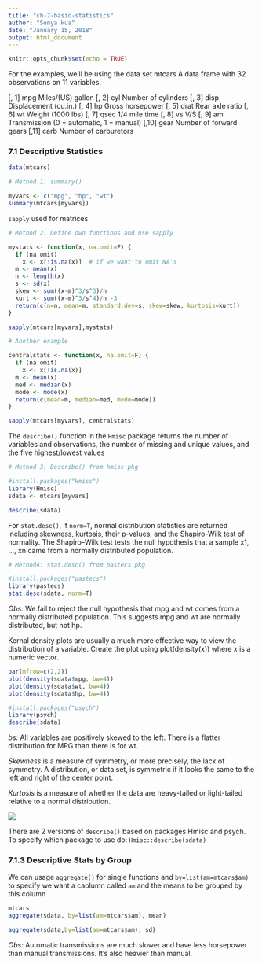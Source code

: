 ```yaml
---
title: "ch-7-basic-statistics"
author: "Sonya Hua"
date: "January 15, 2018"
output: html_document
---
```


```r
knitr::opts_chunk$set(echo = TRUE)
```

For the examples, we'll be using the data set mtcars
A data frame with 32 observations on 11 variables.

[, 1]	 mpg	 Miles/(US) gallon
[, 2]	 cyl	 Number of cylinders
[, 3]	 disp	 Displacement (cu.in.)
[, 4]	 hp	 Gross horsepower
[, 5]	 drat	 Rear axle ratio
[, 6]	 wt	 Weight (1000 lbs)
[, 7]	 qsec	 1/4 mile time
[, 8]	 vs	 V/S
[, 9]	 am	 Transmission (0 = automatic, 1 = manual)
[,10]	 gear	 Number of forward gears
[,11]	 carb	 Number of carburetors

### 7.1 Descriptive Statistics


```r
data(mtcars)

# Method 1: summary()

myvars <- c("mpg", "hp", "wt")
summary(mtcars[myvars])
```
`sapply` used for matrices
```r
# Method 2: Define own functions and use sapply

mystats <- function(x, na.omit=F) {
  if (na.omit)
    x <- x[!is.na(x)]  # if we want to omit NA's
  m <- mean(x)
  n <- length(x)
  s <- sd(x)
  skew <- sum((x-m)^3/s^3)/n
  kurt <- sum((x-m)^3/s^4)/n -3
  return(c(n=n, mean=m, standard.dev=s, skew=skew, kurtosis=kurt))
}

sapply(mtcars[myvars],mystats)

# Another example

centralstats <- function(x, na.omit=F) {
  if (na.omit)
    x <- x[!is.na(x)]
  m <- mean(x)
  med <- median(x)
  mode <- mode(x)
  return(c(mean=m, median=med, mode=mode))
}

sapply(mtcars[myvars], centralstats)
```

The `describe()` function in the `Hmisc` package returns the number of variables and observations, the number of missing and unique values, and the five highest/lowest values

```r
# Method 3: Describe() from hmisc pkg

#install.packages("Hmisc")
library(Hmisc)
sdata <- mtcars[myvars]

describe(sdata)
```

For `stat.desc()`, if `norm=T`, normal distribution statistics are returned including skewness, kurtosis, their p-values, and the Shapiro-Wilk test of normality. The Shapiro–Wilk test tests the null hypothesis that a sample x1, ..., xn came from a normally distributed population. 
```r
# Method4: stat.desc() from pastecs pkg

#install.packages("pastecs")
library(pastecs)
stat.desc(sdata, norm=T)
```
*Obs:* We fail to reject the null hypothesis that mpg and wt comes from a normally distributed population. This suggests mpg and wt are normally distributed, but not hp. 

Kernal density plots are usually a much more effective way to view the distribution of a variable. Create the plot using plot(density(x)) where x is a numeric vector.

```r
par(mfrow=c(2,2))
plot(density(sdata$mpg, bw=4))
plot(density(sdata$wt, bw=4))
plot(density(sdata$hp, bw=4))
```
```r
#install.packages("psych")
library(psych)
describe(sdata)
```
*bs:* All variables are positively skewed to the left. There is a flatter distribution for MPG than there is for wt.

*Skewness *is a measure of symmetry, or more precisely, the lack of symmetry. A distribution, or data set, is symmetric if it looks the same to the left and right of the center point. 

*Kurtosis* is a measure of whether the data are heavy-tailed or light-tailed relative to a normal distribution.

  ![](http://www.janzengroup.net/stats/images/skewkurt.JPG)

There are 2 versions of `describe()` based on packages Hmisc and psych. To specify which package to use do: `Hmisc::describe(sdata)`

### 7.1.3 Descriptive Stats by Group

We can usage `aggregate()` for single functions and `by=list(am=mtcars$am)` to specify we want a caolumn called `am` and the means to be grouped by this column

```r

mtcars
aggregate(sdata, by=list(am=mtcars$am), mean)

aggregate(sdata,by=list(am=mtcars$am), sd)
```
*Obs:* Automatic transmissions are much slower and have less horsepower than manual transmissions. It's also heavier than manual. 


